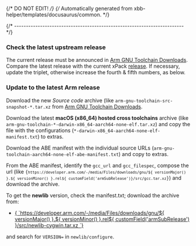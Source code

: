 {/* DO NOT EDIT! */}
{/* Automatically generated from xbb-helper/templates/docusaurus/common. */}



{/* ------------------------------------------------------------------------ */}

### Check the latest upstream release

The current release must be announced in
[Arm GNU Toolchain Downloads](https://developer.arm.com/downloads/-/arm-gnu-toolchain-downloads).
Compare the latest release with the current xPack
[release](https://github.com/xpack-dev-tools/aarch64-none-elf-gcc-xpack/releases).
If necessary, update the triplet, otherwise increase the fourth & fifth numbers,
as below.

### Update to the latest Arm release

Download the new _Source code_ archive (like
`arm-gnu-toolchain-src-snapshot-*.tar.xz` from
[Arm GNU Toolchain Downloads](https://developer.arm.com/downloads/-/arm-gnu-toolchain-downloads/).

Download the latest **macOS (x86_64) hosted cross toolchains** archive (like
<code>arm-gnu-toolchain-*-darwin-x86_64-aarch64-none-elf.tar.xz</code>)
and copy the file with the configurations
(<code>\*-darwin-x86_64-aarch64-none-elf-manifest.txt</code>) to extras.

Download the ABE manifest with the individual source URLs
(<code>arm-gnu-toolchain-aarch64-none-elf-abe-manifest.txt</code>) and copy to extras.

From the ABE manifest, identify the `gcc_url` and `gcc_filespec`,
compose the url
(like <code>{`https://developer.arm.com/-/media/Files/downloads/gnu/${ versionMajor() }.${ versionMinor() }.rel${ customField('armSubRelease')}/src/gcc.tar.xz`}</code>)
and download the archive.

To get the **newlib** version, check the manifest.txt; download the archive from:

<ul>
<li><a href={ `https://developer.arm.com/-/media/Files/downloads/gnu/${ versionMajor() }.${ versionMinor() }.rel${ customField('armSubRelease') }/src/newlib-cygwin.tar.xz `}>{ `https://developer.arm.com/-/media/Files/downloads/gnu/${ versionMajor() }.${ versionMinor() }.rel${ customField('armSubRelease') }/src/newlib-cygwin.tar.xz `}</a></li>
</ul>

and search for `VERSION=` in `newlib/configure`.
